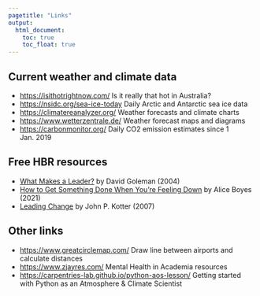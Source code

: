```yaml
---
pagetitle: "Links"
output:
  html_document: 
    toc: true
    toc_float: true
---
```

<link rel="shortcut icon" type="image/x-icon" href="favicon.ico">
<link rel="stylesheet" href="styles.css" type="text/css">

## Current weather and climate data
- [https://isithotrightnow.com/](https://isithotrightnow.com/) Is it really that hot in Australia?
- [https://nsidc.org/sea-ice-today](https://nsidc.org/sea-ice-today) Daily Arctic and Antarctic sea ice data
- [https://climatereanalyzer.org/](https://climatereanalyzer.org/) Weather forecasts and climate charts
- [https://www.wetterzentrale.de/](https://www.wetterzentrale.de/) Weather forecast maps and diagrams
- [https://carbonmonitor.org/](https://carbonmonitor.org/) Daily CO2 emission estimates since 1 Jan. 2019

## Free HBR resources
- [What Makes a Leader?](https://agis93.wordpress.com/wp-content/uploads/2014/02/hbr_dan_goleman_what_makes_a_leader.pdf) by David Goleman (2004)
- [How to Get Something Done When You're Feeling Down](https://hbr.org/2021/10/how-to-get-something-done-when-youre-feeling-down) by Alice Boyes (2021)
- [Leading Change](https://irp-cdn.multiscreensite.com/6e5efd05/files/uploaded/Leading%20Change.pdf) by John P. Kotter (2007)

## Other links
- [https://www.greatcirclemap.com/](https://www.greatcirclemap.com/) Draw line between airports and calculate distances
- [https://www.zjayres.com/](https://www.zjayres.com/) Mental Health in Academia resources
- [https://carpentries-lab.github.io/python-aos-lesson/](https://carpentries-lab.github.io/python-aos-lesson/) Getting started with Python as an Atmosphere \& Climate Scientist




